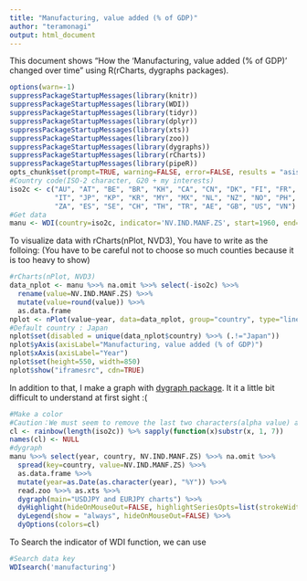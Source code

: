 ```yaml
---
title: "Manufacturing, value added (% of GDP)"
author: "teramonagi"
output: html_document
---
```


<style>
  iframe {
  height: 550px;
  width: 850px;
  }
</style>

This document shows "How the 'Manufacturing, value added (% of GDP)' changed over time" using R(rCharts, dygraphs packages).
```r
options(warn=-1)
suppressPackageStartupMessages(library(knitr))
suppressPackageStartupMessages(library(WDI))
suppressPackageStartupMessages(library(tidyr))
suppressPackageStartupMessages(library(dplyr))
suppressPackageStartupMessages(library(xts))
suppressPackageStartupMessages(library(zoo))
suppressPackageStartupMessages(library(dygraphs))
suppressPackageStartupMessages(library(rCharts))
suppressPackageStartupMessages(library(pipeR))
opts_chunk$set(prompt=TRUE, warning=FALSE, error=FALSE, results = "asis", comment=NA, tidy=FALSE)
#Country code(ISO-2 character, G20 + my interests)
iso2c <- c("AU", "AT", "BE", "BR", "KH", "CA", "CN", "DK", "FI", "FR", "DE", "GR", "IN", "ID", 
           "IT", "JP", "KP", "KR", "MY", "MX", "NL", "NZ", "NO", "PH", "PT", "RU", "SA", "SG", 
           "ZA", "ES", "SE", "CH", "TH", "TR", "AE", "GB", "US", "VN")
#Get data
manu <- WDI(country=iso2c, indicator='NV.IND.MANF.ZS', start=1960, end=2013)
```

To visualize data with rCharts(nPlot, NVD3), You have to write as the folloing:
(You have to be careful not to choose so much counties because it is too heavy to show)

```r
#rCharts(nPlot, NVD3)
data_nplot <- manu %>>% na.omit %>>% select(-iso2c) %>>%
  rename(value=NV.IND.MANF.ZS) %>>%
  mutate(value=round(value)) %>>%
  as.data.frame
nplot <- nPlot(value~year, data=data_nplot, group="country", type="lineChart")
#Default country : Japan
nplot$set(disabled = unique(data_nplot$country) %>>% (.!="Japan"))
nplot$yAxis(axisLabel="Manufacturing, value added (% of GDP)")
nplot$xAxis(axisLabel="Year")
nplot$set(height=550, width=850)
nplot$show("iframesrc", cdn=TRUE)
```
<style>iframe.rChart{ width: 100%; height: 600px;}</style>

In addition to that, I make a graph with [dygraph package](http://rstudio.github.io/dygraphs/index.html). It it a little bit difficult to understand at first sight :(
```r
#Make a color
#Caution：We must seem to remove the last two characters(alpha value) and name attribution
cl <- rainbow(length(iso2c)) %>% sapply(function(x)substr(x, 1, 7))
names(cl) <- NULL
#dygraph
manu %>>% select(year, country, NV.IND.MANF.ZS) %>>% na.omit %>>%
  spread(key=country, value=NV.IND.MANF.ZS) %>>% 
  as.data.frame %>>% 
  mutate(year=as.Date(as.character(year), "%Y")) %>>%
  read.zoo %>>% as.xts %>>% 
  dygraph(main="USDJPY and EURJPY charts") %>>% 
  dyHighlight(hideOnMouseOut=FALSE, highlightSeriesOpts=list(strokeWidth = 3)) %>>%
  dyLegend(show = "always", hideOnMouseOut=FALSE) %>>%
  dyOptions(colors=cl)
```


To Search the indicator of WDI function, we can use
```r
#Search data key
WDIsearch('manufacturing')
```